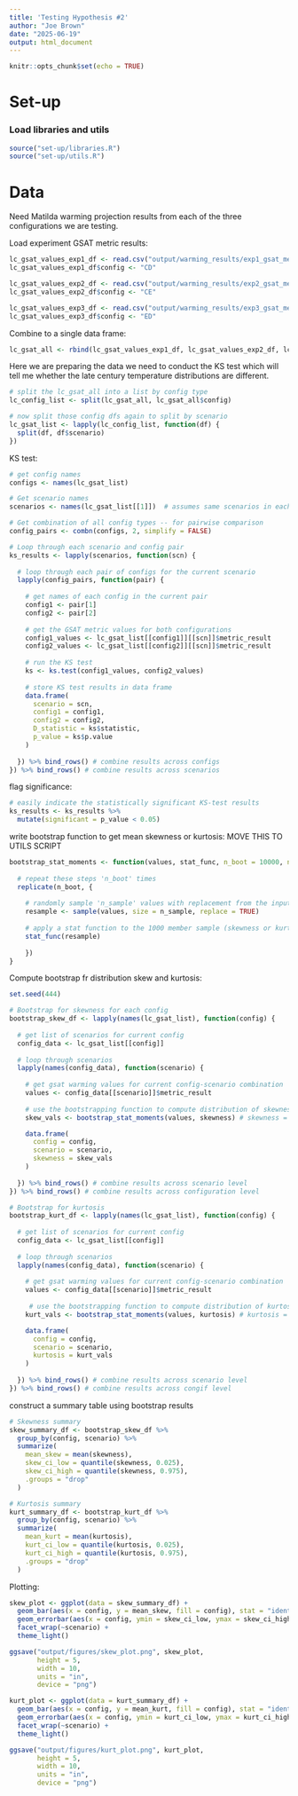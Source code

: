 ```yaml
---
title: 'Testing Hypothesis #2'
author: "Joe Brown"
date: "2025-06-19"
output: html_document
---
```


```r
knitr::opts_chunk$set(echo = TRUE)
```

# Set-up

### Load libraries and utils 

```r

source("set-up/libraries.R")
source("set-up/utils.R")

```

# Data 

Need Matilda warming projection results from each of the three configurations we are testing.

Load experiment GSAT metric results:
```r
lc_gsat_values_exp1_df <- read.csv("output/warming_results/exp1_gsat_metric.csv")
lc_gsat_values_exp1_df$config <- "CD"

lc_gsat_values_exp2_df <- read.csv("output/warming_results/exp2_gsat_metric.csv")
lc_gsat_values_exp2_df$config <- "CE"

lc_gsat_values_exp3_df <- read.csv("output/warming_results/exp3_gsat_metric.csv")
lc_gsat_values_exp3_df$config <- "ED"
```

Combine to a single data frame:
```r

lc_gsat_all <- rbind(lc_gsat_values_exp1_df, lc_gsat_values_exp2_df, lc_gsat_values_exp3_df)

```

Here we are preparing the data we need to conduct the KS test which will tell me whether the late century temperature distributions are different. 

```r
# split the lc_gsat_all into a list by config type
lc_config_list <- split(lc_gsat_all, lc_gsat_all$config)

# now split those config dfs again to split by scenario
lc_gsat_list <- lapply(lc_config_list, function(df) {
  split(df, df$scenario)
})

```

KS test:
```r
# get config names
configs <- names(lc_gsat_list)

# Get scenario names
scenarios <- names(lc_gsat_list[[1]])  # assumes same scenarios in each config

# Get combination of all config types -- for pairwise comparison 
config_pairs <- combn(configs, 2, simplify = FALSE)

# Loop through each scenario and config pair
ks_results <- lapply(scenarios, function(scn) {
  
  # loop through each pair of configs for the current scenario
  lapply(config_pairs, function(pair) {
    
    # get names of each config in the current pair
    config1 <- pair[1]
    config2 <- pair[2]
    
    # get the GSAT metric values for both configurations 
    config1_values <- lc_gsat_list[[config1]][[scn]]$metric_result
    config2_values <- lc_gsat_list[[config2]][[scn]]$metric_result
    
    # run the KS test
    ks <- ks.test(config1_values, config2_values)
    
    # store KS test results in data frame
    data.frame(
      scenario = scn,
      config1 = config1,
      config2 = config2,
      D_statistic = ks$statistic,
      p_value = ks$p.value
    )
    
  }) %>% bind_rows() # combine results across configs 
}) %>% bind_rows() # combine results across scenarios

```

flag significance:
```r
# easily indicate the statistically significant KS-test results
ks_results <- ks_results %>%
  mutate(significant = p_value < 0.05)

```

write bootstrap function to get mean skewness or kurtosis:
MOVE THIS TO UTILS SCRIPT
```r

bootstrap_stat_moments <- function(values, stat_func, n_boot = 10000, n_sample = 1000) {
  
  # repeat these steps 'n_boot' times 
  replicate(n_boot, {
    
    # randomly sample 'n_sample' values with replacement from the input vector 'values'
    resample <- sample(values, size = n_sample, replace = TRUE)
    
    # apply a stat function to the 1000 member sample (skewness or kurtoxis)
    stat_func(resample)
  
    })
}

```

Compute bootstrap fr distribution skew and kurtosis:
```r

set.seed(444)

# Bootstrap for skewness for each config
bootstrap_skew_df <- lapply(names(lc_gsat_list), function(config) {
  
  # get list of scenarios for current config
  config_data <- lc_gsat_list[[config]]
  
  # loop through scenarios 
  lapply(names(config_data), function(scenario) {
    
    # get gsat warming values for current config-scenario combination
    values <- config_data[[scenario]]$metric_result
    
    # use the bootstrapping function to compute distribution of skewness estimates
    skew_vals <- bootstrap_stat_moments(values, skewness) # skewness = moments package

    data.frame(
      config = config,
      scenario = scenario,
      skewness = skew_vals
    )
    
  }) %>% bind_rows() # combine results across scenario level
}) %>% bind_rows() # combine results across configuration level

# Bootstrap for kurtosis
bootstrap_kurt_df <- lapply(names(lc_gsat_list), function(config) {
  
  # get list of scenarios for current config
  config_data <- lc_gsat_list[[config]]
  
  # loop through scenarios
  lapply(names(config_data), function(scenario) {
    
    # get gsat warming values for current config-scenario combination
    values <- config_data[[scenario]]$metric_result
    
     # use the bootstrapping function to compute distribution of kurtosis estimates
    kurt_vals <- bootstrap_stat_moments(values, kurtosis) # kurtosis = moments package

    data.frame(
      config = config,
      scenario = scenario,
      kurtosis = kurt_vals
    )
    
  }) %>% bind_rows() # combine results across scenario level
}) %>% bind_rows() # combine results across congif level


```

construct a summary table using bootstrap results
```r
# Skewness summary
skew_summary_df <- bootstrap_skew_df %>%
  group_by(config, scenario) %>%
  summarize(
    mean_skew = mean(skewness),
    skew_ci_low = quantile(skewness, 0.025),
    skew_ci_high = quantile(skewness, 0.975),
    .groups = "drop"
  )

# Kurtosis summary
kurt_summary_df <- bootstrap_kurt_df %>%
  group_by(config, scenario) %>%
  summarize(
    mean_kurt = mean(kurtosis),
    kurt_ci_low = quantile(kurtosis, 0.025),
    kurt_ci_high = quantile(kurtosis, 0.975),
    .groups = "drop"
  )
```

Plotting:
```r
skew_plot <- ggplot(data = skew_summary_df) +
  geom_bar(aes(x = config, y = mean_skew, fill = config), stat = "identity") +
  geom_errorbar(aes(x = config, ymin = skew_ci_low, ymax = skew_ci_high), width = 0.25) +
  facet_wrap(~scenario) +
  theme_light()

ggsave("output/figures/skew_plot.png", skew_plot, 
       height = 5, 
       width = 10, 
       units = "in", 
       device = "png")
```

```r

kurt_plot <- ggplot(data = kurt_summary_df) +
  geom_bar(aes(x = config, y = mean_kurt, fill = config), stat = "identity") +
  geom_errorbar(aes(x = config, ymin = kurt_ci_low, ymax = kurt_ci_high), width = 0.25) +
  facet_wrap(~scenario) +
  theme_light()

ggsave("output/figures/kurt_plot.png", kurt_plot, 
       height = 5, 
       width = 10, 
       units = "in", 
       device = "png")
```

